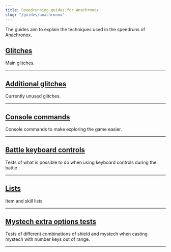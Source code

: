 ```yaml
---
title: Speedrunning guides for Anachronox
slug: "/guides/anachronox"
---
```


The guides aim to explain the techniques used in the speedruns of Anachronox.

## [Glitches](/guides/anachronox/glitches "Glitches")
Main glitches.

- - -

## [Additional glitches](/guides/anachronox/glitches-add "Additional glitches")
Currently unused glitches.

- - -

## [Console commands](/guides/anachronox/console-commands "Console commands")
Console commands to make exploring the game easier.

- - -

## [Battle keyboard controls](/guides/anachronox/battle-keyboard-controls "Battle keyboard controls")
Tests of what is possible to do when using keyboard controls during the battle

- - -

## [Lists](/guides/anachronox/lists "Lists")
Item and skill lists

- - -

## [Mystech extra options tests](/guides/anachronox/mystech-extra-options-tests "Mystech extra options tests")
Tests of different combinations of shield and mystech when casting mystech with number keys out of range.

- - -